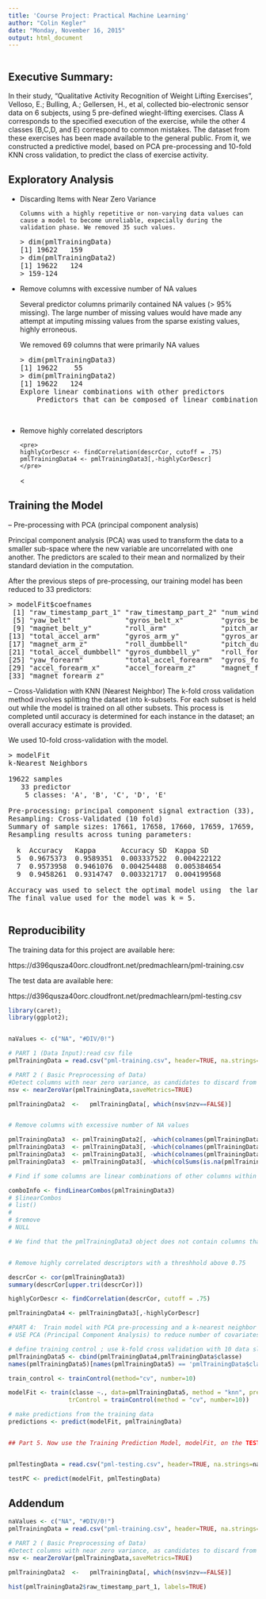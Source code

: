 ```yaml
---
title: 'Course Project: Practical Machine Learning'
author: "Colin Kegler"
date: "Monday, November 16, 2015"
output: html_document
---
```

```r


```

## **Executive Summary**:
In their study, "Qualitative Activity Recognition of Weight Lifting Exercises", Velloso, E.; Bulling, A.; Gellersen, H., et al, collected bio-electronic sensor data on 6 subjects, using 5 pre-defined wieght-lifting exercises. Class A corresponds to the specified execution of the exercise, while the other 4 classes (B,C,D, and E) correspond to common mistakes. The dataset from these exercises has been made available to the general public. From it, we constructed a predictive model, based on PCA pre-processing and 10-fold KNN cross validation, to predict the class of exercise activity. 

## Exploratory Analysis

<ul>
<li>Discarding Items with Near Zero Variance</li>
    Columns with a highly repetitive or non-varying data values can cause a model to become unreliable, expecially during the validation phase. We removed 35 such values.
<pre>
> dim(pmlTrainingData)
[1] 19622   159
> dim(pmlTrainingData2)
[1] 19622   124
> 159-124
</pre>
    
<li>Remove columns with excessive number of NA values</li>
Several predictor columns primarily contained NA values (> 95% missing).  The large number of missing values would have made any attempt at imputing missing values from the sparse existing values, highly erroneous.

We removed 69 columns that were primarily NA values
<pre>
> dim(pmlTrainingData3)
[1] 19622    55
> dim(pmlTrainingData2)
[1] 19622   124
</pre?
<li>Explore linear combinations with other predictors</li> 
    Predictors that can be composed of linear combinations of other predictors add more variation to the model.  Fortunately, in this dataset no linear combinations of predictors were discovered.

     </pre>    
<li> Remove highly correlated descriptors </li>

    <pre>
    highlyCorDescr <- findCorrelation(descrCor, cutoff = .75)
    pmlTrainingData4 <- pmlTrainingData3[,-highlyCorDescr]
    </pre>
<
</ul>

## Training the Model 
--  Pre-processing with PCA (principal component analysis) 

Principal component analysis (PCA) was used to transform the data to a smaller sub-space where the new variable are uncorrelated with one another. The predictors are scaled to their mean and normalized by their standard deviation in the computation.

After the previous steps of pre-processing, our training model has been reduced to 33 predictors:

<pre>
> modelFit$coefnames
 [1] "raw_timestamp_part_1" "raw_timestamp_part_2" "num_window"           "pitch_belt"          
 [5] "yaw_belt"             "gyros_belt_x"         "gyros_belt_y"         "gyros_belt_z"        
 [9] "magnet_belt_y"        "roll_arm"             "pitch_arm"            "yaw_arm"             
[13] "total_accel_arm"      "gyros_arm_y"          "gyros_arm_z"          "magnet_arm_x"        
[17] "magnet_arm_z"         "roll_dumbbell"        "pitch_dumbbell"       "yaw_dumbbell"        
[21] "total_accel_dumbbell" "gyros_dumbbell_y"     "roll_forearm"         "pitch_forearm"       
[25] "yaw_forearm"          "total_accel_forearm"  "gyros_forearm_x"      "gyros_forearm_z"     
[29] "accel_forearm_x"      "accel_forearm_z"      "magnet_forearm_x"     "magnet_forearm_y"    
[33] "magnet_forearm_z"  
</pre>

--  Cross-Validation with KNN (Nearest Neighbor)
The k-fold cross validation method involves splitting the dataset into k-subsets. For each subset is held out while the model is trained on all other subsets. This process is completed until accuracy is determined for each instance in the dataset; an overall accuracy estimate is provided.

We used 10-fold cross-validation with the model.

<pre>
> modelFit
k-Nearest Neighbors 

19622 samples
   33 predictor
    5 classes: 'A', 'B', 'C', 'D', 'E' 

Pre-processing: principal component signal extraction (33), centered (33), scaled (33) 
Resampling: Cross-Validated (10 fold) 
Summary of sample sizes: 17661, 17658, 17660, 17659, 17659, 17660, ... 
Resampling results across tuning parameters:

  k  Accuracy   Kappa      Accuracy SD  Kappa SD   
  5  0.9675373  0.9589351  0.003337522  0.004222122
  7  0.9573958  0.9461076  0.004254488  0.005384654
  9  0.9458261  0.9314747  0.003321717  0.004199568

Accuracy was used to select the optimal model using  the largest value.
The final value used for the model was k = 5. 

</pre>
## Reproducibility
The training data for this project are available here: 

https://d396qusza40orc.cloudfront.net/predmachlearn/pml-training.csv

The test data are available here: 

https://d396qusza40orc.cloudfront.net/predmachlearn/pml-testing.csv

```r

library(caret);
library(ggplot2);


naValues <- c("NA", "#DIV/0!")

# PART 1 (Data Input):read csv file
pmlTrainingData = read.csv("pml-training.csv", header=TRUE, na.strings=naValues, stringsAsFactors=FALSE, row.names=1)  

# PART 2 ( Basic Preprocessing of Data)
#Detect columns with near zero variance, as candidates to discard from training model
nsv <- nearZeroVar(pmlTrainingData,saveMetrics=TRUE)

pmlTrainingData2  <-   pmlTrainingData[, which(nsv$nzv==FALSE)]


# Remove columns with excessive number of NA values

pmlTrainingData3  <- pmlTrainingData2[, -which(colnames(pmlTrainingData2)=="classe")]
pmlTrainingData3  <- pmlTrainingData3[, -which(colnames(pmlTrainingData3)=="user_name")]
pmlTrainingData3  <- pmlTrainingData3[, -which(colnames(pmlTrainingData3)=="cvtd_timestamp")]
pmlTrainingData3  <- pmlTrainingData3[, -which(colSums(is.na(pmlTrainingData3))/nrow(pmlTrainingData3) > 0)]

# Find if some columns are linear combinations of other columns within data

comboInfo <- findLinearCombos(pmlTrainingData3)
# $linearCombos
# list()
# 
# $remove
# NULL

# We find that the pmlTrainingData3 object does not contain columns that are linear combinations of other columns


# Remove highly correlated descriptors with a threshhold above 0.75

descrCor <- cor(pmlTrainingData3)
summary(descrCor[upper.tri(descrCor)])

highlyCorDescr <- findCorrelation(descrCor, cutoff = .75)

pmlTrainingData4 <- pmlTrainingData3[,-highlyCorDescr]

#PART 4:  Train model with PCA pre-processing and a k-nearest neighbor regression model
# USE PCA (Principal Component Analysis) to reduce number of covariates

# define training control ; use k-fold cross validation with 10 data slices
pmlTrainingData5 <- cbind(pmlTrainingData4,pmlTrainingData$classe)
names(pmlTrainingData5)[names(pmlTrainingData5) == 'pmlTrainingData$classe'] <- 'classe'

train_control <- trainControl(method="cv", number=10)

modelFit <- train(classe ~., data=pmlTrainingData5, method = "knn", preProcess=c("pca"), 
                 trControl = trainControl(method = "cv", number=10))

# make predictions from the training data
predictions <- predict(modelFit, pmlTrainingData)


## Part 5. Now use the Training Prediction Model, modelFit, on the TEST set


pmlTestingData = read.csv("pml-testing.csv", header=TRUE, na.strings=naValues, stringsAsFactors=FALSE, row.names=1)  

testPC <- predict(modelFit, pmlTestingData)


```


## Addendum




```r


naValues <- c("NA", "#DIV/0!")
pmlTrainingData = read.csv("pml-training.csv", header=TRUE, na.strings=naValues, stringsAsFactors=FALSE, row.names=1)  

# PART 2 ( Basic Preprocessing of Data)
#Detect columns with near zero variance, as candidates to discard from training model
nsv <- nearZeroVar(pmlTrainingData,saveMetrics=TRUE)

pmlTrainingData2  <-   pmlTrainingData[, which(nsv$nzv==FALSE)]

hist(pmlTrainingData2$raw_timestamp_part_1, labels=TRUE) 


```

